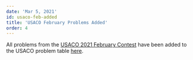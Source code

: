 ```yaml
---
date: 'Mar 5, 2021'
id: usaco-feb-added
title: 'USACO February Problems Added'
order: 4
---
```


All problems from the [USACO 2021 February Contest](http://www.usaco.org/index.php?page=feb21results) have been added to the USACO problem table [here](/general/usaco-monthlies).
